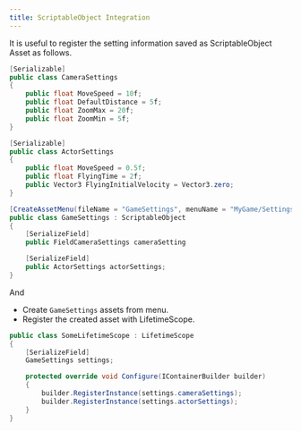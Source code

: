 ```yaml
---
title: ScriptableObject Integration
---
```


It is useful to register the setting information saved as ScriptableObject Asset as follows.

```csharp
[Serializable]
public class CameraSettings
{
    public float MoveSpeed = 10f;
    public float DefaultDistance = 5f;
    public float ZoomMax = 20f;
    public float ZoomMin = 5f;
}

[Serializable]
public class ActorSettings
{
    public float MoveSpeed = 0.5f;
    public float FlyingTime = 2f;
    public Vector3 FlyingInitialVelocity = Vector3.zero;
}

[CreateAssetMenu(fileName = "GameSettings", menuName = "MyGame/Settings")]
public class GameSettings : ScriptableObject
{
    [SerializeField]
    public FieldCameraSettings cameraSetting

    [SerializeField]
    public ActorSettings actorSettings;
}
```

And
- Create `GameSettings` assets from menu.
- Register the created asset with LifetimeScope.

```csharp
public class SomeLifetimeScope : LifetimeScope
{
    [SerializeField]
    GameSettings settings;

    protected override void Configure(IContainerBuilder builder)
    {
        builder.RegisterInstance(settings.cameraSettings);
        builder.RegisterInstance(settings.actorSettings);
    }
}
```
